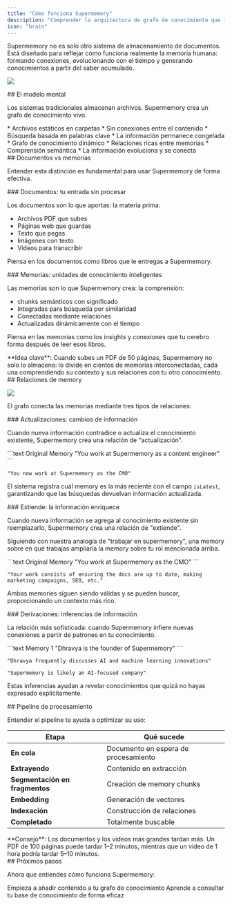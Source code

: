 ```yaml
---
title: "Cómo funciona Supermemory"
description: "Comprender la arquitectura de grafo de conocimiento que impulsa la memory inteligente"
icon: "brain"
---
```


Supermemory no es solo otro sistema de almacenamiento de documentos. Está diseñado para reflejar cómo funciona realmente la memoria humana: formando conexiones, evolucionando con el tiempo y generando conocimientos a partir del saber acumulado.

![](/images/graph-view.png)

<div id="the-mental-model">
  ## El modelo mental
</div>

Los sistemas tradicionales almacenan archivos. Supermemory crea un grafo de conocimiento vivo.

<CardGroup cols={2}>
  <Card title="Traditional Systems" icon="folder">
    * Archivos estáticos en carpetas
    * Sin conexiones entre el contenido
    * Búsqueda basada en palabras clave
    * La información permanece congelada
  </Card>

  <Card title="Supermemory" icon="network">
    * Grafo de conocimiento dinámico
    * Relaciones ricas entre memorias
    * Comprensión semántica
    * La información evoluciona y se conecta
  </Card>
</CardGroup>

<div id="documents-vs-memories">
  ## Documentos vs memorias
</div>

Entender esta distinción es fundamental para usar Supermemory de forma efectiva.

<div id="documents-your-raw-input">
  ### Documentos: tu entrada sin procesar
</div>

Los documentos son lo que aportas: la materia prima:

* Archivos PDF que subes
* Páginas web que guardas
* Texto que pegas
* Imágenes con texto
* Videos para transcribir

Piensa en los documentos como libros que le entregas a Supermemory.

<div id="memories-intelligent-knowledge-units">
  ### Memorias: unidades de conocimiento inteligentes
</div>

Las memorias son lo que Supermemory crea: la comprensión:

* chunks semánticos con significado
* Integradas para búsqueda por similaridad
* Conectadas mediante relaciones
* Actualizadas dinámicamente con el tiempo

Piensa en las memorias como los insights y conexiones que tu cerebro forma después de leer esos libros.

<Note>
  **Idea clave**: Cuando subes un PDF de 50 páginas, Supermemory no solo lo almacena: lo divide en cientos de memorias interconectadas, cada una comprendiendo su contexto y sus relaciones con tu otro conocimiento.
</Note>

<div id="memory-relationships">
  ## Relaciones de memory
</div>

![](/images/memories-inferred.png)

El grafo conecta las memorias mediante tres tipos de relaciones:

<div id="updates-information-changes">
  ### Actualizaciones: cambios de información
</div>

Cuando nueva información contradice o actualiza el conocimiento existente, Supermemory crea una relación de “actualización”.

<CodeGroup>
  ```text Original Memory
  "You work at Supermemory as a content engineer"
  ```

  ```text New Memory (Updates Original)
  "You now work at Supermemory as the CMO"
  ```
</CodeGroup>

El sistema registra cuál memory es la más reciente con el campo `isLatest`, garantizando que las búsquedas devuelvan información actualizada.

<div id="extends-information-enriches">
  ### Extiende: la información enriquece
</div>

Cuando nueva información se agrega al conocimiento existente sin reemplazarlo, Supermemory crea una relación de &quot;extiende&quot;.

Siguiendo con nuestra analogía de &quot;trabajar en supermemory&quot;, una memory sobre en qué trabajas ampliaría la memory sobre tu rol mencionada arriba.

<CodeGroup>
  ```text Original Memory
  "You work at Supermemory as the CMO"
  ```

  ```text New Memory (Extension) - Separate From Previous
  "Your work consists of ensuring the docs are up to date, making marketing campaigns, SEO, etc."
  ```
</CodeGroup>

Ambas memories siguen siendo válidas y se pueden buscar, proporcionando un contexto más rico.

<div id="derives-information-infers">
  ### Derivaciones: inferencias de información
</div>

La relación más sofisticada: cuando Supermemory infiere nuevas conexiones a partir de patrones en tu conocimiento.

<CodeGroup>
  ```text Memory 1
  "Dhravya is the founder of Supermemory"
  ```

  ```text Memory 2
  "Dhravya frequently discusses AI and machine learning innovations"
  ```

  ```text Derived Memory
  "Supermemory is likely an AI-focused company"
  ```
</CodeGroup>

Estas inferencias ayudan a revelar conocimientos que quizá no hayas expresado explícitamente.

<div id="processing-pipeline">
  ## Pipeline de procesamiento
</div>

Entender el pipeline te ayuda a optimizar su uso:

| Etapa | Qué sucede |
|-------|-------------|
| **En cola** | Documento en espera de procesamiento |
| **Extrayendo** | Contenido en extracción |
| **Segmentación en fragmentos** | Creación de memory chunks |
| **Embedding** | Generación de vectores |
| **Indexación** | Construcción de relaciones |
| **Completado** | Totalmente buscable |

<Note>
  **Consejo**: Los documentos y los videos más grandes tardan más. Un PDF de 100 páginas puede tardar 1–2 minutos, mientras que un video de 1 hora podría tardar 5–10 minutos.
</Note>

<div id="next-steps">
  ## Próximos pasos
</div>

Ahora que entiendes cómo funciona Supermemory:

<CardGroup cols={2}>
  <Card title="Add Memories" icon="plus" href="/es/add-memories/overview">
    Empieza a añadir contenido a tu grafo de conocimiento
  </Card>

  <Card title="Search Memories" icon="search" href="/es/search/overview">
    Aprende a consultar tu base de conocimiento de forma eficaz
  </Card>
</CardGroup>